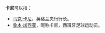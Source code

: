'''卡尼'''可以指：
* [[马克·卡尼|马克·卡尼]]，英格兰央行行长。
* [[鲁本·加西亚|鲁本·加西亚]]，昵称卡尼，西班牙足球运动员。

{{Disambiguation|Cat=二字人名译名消歧义}}
